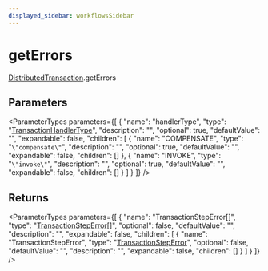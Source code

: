 ```yaml
---
displayed_sidebar: workflowsSidebar
---
```



# getErrors

[DistributedTransaction](../../classes/DistributedTransaction.mdx).getErrors

## Parameters

<ParameterTypes parameters={[
  {
    "name": "handlerType",
    "type": "[TransactionHandlerType](../../enums/TransactionHandlerType.mdx)",
    "description": "",
    "optional": true,
    "defaultValue": "",
    "expandable": false,
    "children": [
      {
        "name": "COMPENSATE",
        "type": "`\"compensate\"`",
        "description": "",
        "optional": true,
        "defaultValue": "",
        "expandable": false,
        "children": []
      },
      {
        "name": "INVOKE",
        "type": "`\"invoke\"`",
        "description": "",
        "optional": true,
        "defaultValue": "",
        "expandable": false,
        "children": []
      }
    ]
  }
]} />

## Returns

<ParameterTypes parameters={[
  {
    "name": "TransactionStepError[]",
    "type": "[TransactionStepError](../../classes/TransactionStepError.mdx)[]",
    "optional": false,
    "defaultValue": "",
    "description": "",
    "expandable": false,
    "children": [
      {
        "name": "TransactionStepError",
        "type": "[TransactionStepError](../../classes/TransactionStepError.mdx)",
        "optional": false,
        "defaultValue": "",
        "description": "",
        "expandable": false,
        "children": []
      }
    ]
  }
]} />

